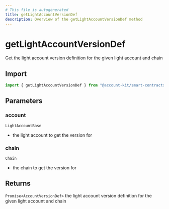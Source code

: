 ```yaml
---
# This file is autogenerated
title: getLightAccountVersionDef
description: Overview of the getLightAccountVersionDef method
---
```


# getLightAccountVersionDef

Get the light account version definition for the given light account and chain

## Import

```ts
import { getLightAccountVersionDef } from "@account-kit/smart-contracts";
```

## Parameters

### account

`LightAccountBase`

- the light account to get the version for

### chain

`Chain`

- the chain to get the version for

## Returns

`Promise<AccountVersionDef>`
the light account version definition for the given light account and chain
